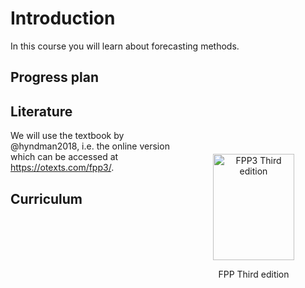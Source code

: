 # Introduction {.unnumbered}

In this course you will learn about forecasting methods.

## Progress plan

## Literature

<figure style="float:right; padding:10px; text-align:center">

<img src="bilder/fpp3_front_cover.jpg" alt="FPP3 Third edition" width="130" height="170"/>

<figcaption>FPP Third edition</figcaption>

</figure>

We will use the textbook by @hyndman2018, i.e. the online version which can be accessed at <https://otexts.com/fpp3/>.

## Curriculum
